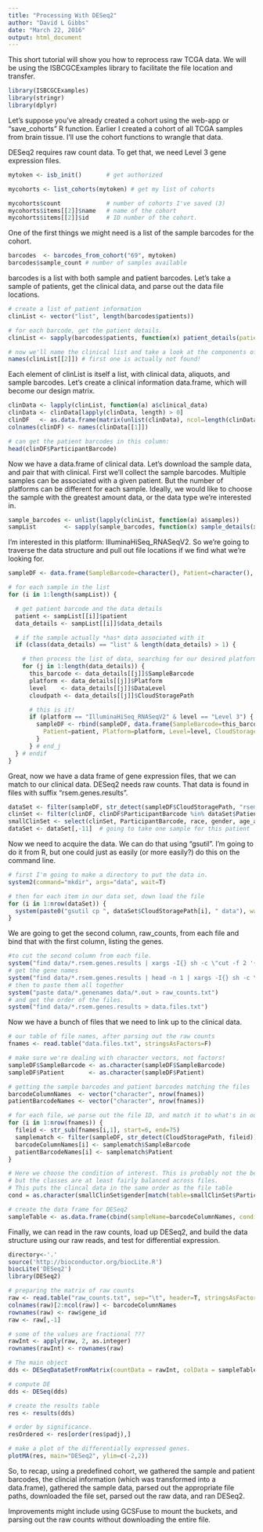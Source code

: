 ```yaml
---
title: "Processing With DESeq2"
author: "David L Gibbs"
date: "March 22, 2016"
output: html_document
---
```


This short tutorial will show you how to reprocess raw TCGA data. We will be using the ISBCGCExamples library to facilitate the file location and transfer.

```r
library(ISBCGCExamples)
library(stringr)
library(dplyr)
```

Let's suppose you've already created a cohort using the web-app or "save_cohorts" R function. Earlier I created a cohort of all TCGA samples from brain tissue. I'll use the cohort functions to wrangle that data.

DESeq2 requires raw count data. To get that, we need Level 3 gene expression files.

```r
mytoken <- isb_init()       # get authorized

mycohorts <- list_cohorts(mytoken) # get my list of cohorts

mycohorts$count             # number of cohorts I've saved (3)
mycohorts$items[[2]]$name   # name of the cohort
mycohorts$items[[2]]$id     # ID number of the cohort.
```

One of the first things we might need is a list of the sample barcodes for the cohort.

```r
barcodes  <- barcodes_from_cohort("69", mytoken)
barcodes$sample_count # number of samples available
```

barcodes is a list with both sample and patient barcodes. Let's take a sample of patients, get the clinical data, and parse out the data file locations.

```r
# create a list of patient information
clinList <- vector("list", length(barcodes$patients))

# for each barcode, get the patient details.
clinList <- sapply(barcodes$patients, function(x) patient_details(patient_barcode=x))

# now we'll name the clinical list and take a look at the components of the list.
names(clinList[[2]]) # first one is actually not found!
```

Each element of clinList is itself a list, with clinical data, aliquots, and sample barcodes.
Let's create a clinical information data.frame, which will become our design matrix.

```r
clinData <- lapply(clinList, function(a) a$clinical_data)
clinData <- clinData[lapply(clinData, length) > 0]
clinDF   <- as.data.frame(matrix(unlist(clinData), ncol=length(clinData[[1]]), byrow=T))
colnames(clinDF) <- names(clinData[[1]])

# can get the patient barcodes in this column:
head(clinDF$ParticipantBarcode)
```

Now we have a data.frame of clinical data. Let's download the sample data, and pair that with clinical.
First we'll collect the sample barcodes. Multiple samples can be associated with a given patient. But
the number of platforms can be different for each sample. Ideally, we would like to choose
the sample with the greatest amount data, or the data type we're interested in.

```r
sample_barcodes <- unlist(lapply(clinList, function(a) a$samples))
sampList        <- sapply(sample_barcodes, function(x) sample_details(x))
```

I'm interested in this platform: IlluminaHiSeq_RNASeqV2.
So we're going to traverse the data structure and pull out file locations if
we find what we're looking for.

```r

sampleDF <- data.frame(SampleBarcode=character(), Patient=character(), Platform=character(), Level=character(), CloudStoragePath=character())

# for each sample in the list
for (i in 1:length(sampList)) {

  # get patient barcode and the data details
  patient <- sampList[[i]]$patient
  data_details <- sampList[[i]]$data_details

  # if the sample actually *has* data associated with it
  if (class(data_details) == "list" & length(data_details) > 1) {

    # then process the list of data, searching for our desired platform and level  
    for (j in 1:length(data_details)) {
      this_barcode <- data_details[[j]]$SampleBarcode
      platform <- data_details[[j]]$Platform
      level    <- data_details[[j]]$DataLevel
      cloudpath <- data_details[[j]]$CloudStoragePath

      # this is it!
      if (platform == "IlluminaHiSeq_RNASeqV2" & level == "Level 3") {
        sampleDF <- rbind(sampleDF, data.frame(SampleBarcode=this_barcode,
          Patient=patient, Platform=platform, Level=level, CloudStoragePath=cloudpath))
        }
      } # end_j
  } # endif
}
```

Great, now we have a data frame of gene expression files, that we can match to our clinical data.
DESeq2 needs raw counts. That data is found in files with suffix "rsem.genes.results".


```r
dataSet <- filter(sampleDF, str_detect(sampleDF$CloudStoragePath, "rsem.genes.results"))
clinSet <- filter(clinDF, clinDF$ParticipantBarcode %in% dataSet$Patient)
smallClinSet <- select(clinSet, ParticipantBarcode, race, gender, age_at_initial_pathologic_diagnosis, days_to_birth, vital_status)
dataSet <- dataSet[,-11]  # going to take one sample for this patient
```

Now we need to acquire the data. We can do that using "gsutil". I'm going to do
it from R, but one could just as easily (or more easily?) do this on the command line.

```r
# first I'm going to make a directory to put the data in.
system2(command="mkdir", args="data", wait=T)

# then for each item in our data set, down load the file
for (i in 1:nrow(dataSet)) {
  system(paste0("gsutil cp ", dataSet$CloudStoragePath[i], " data"), wait=T)
}
```

We are going to get the second column, raw_counts, from each file and bind that with the first
column, listing the genes.

```r
#to cut the second column from each file.
system("find data/*.rsem.genes.results | xargs -I{} sh -c \"cut -f 2 '{}' > '{}.out'\"")
# get the gene names
system("find data/*.rsem.genes.results | head -n 1 | xargs -I{} sh -c \"cut -f 1 '{}' > '{}.genenames'\"")
# then to paste them all together
system("paste data/*.genenames data/*.out > raw_counts.txt")
# and get the order of the files.
system("find data/*.rsem.genes.results > data.files.txt")
```

Now we have a bunch of files that we need to link up to the clinical data.

```r
# our table of file names, after parsing out the raw counts
fnames <- read.table("data.files.txt", stringsAsFactors=F)

# make sure we're dealing with character vectors, not factors!
sampleDF$SampleBarcode <- as.character(sampleDF$SampleBarcode)
sampleDF$Patient       <- as.character(sampleDF$Patient)

# getting the sample barcodes and patient barcodes matching the files
barcodeColumnNames  <- vector("character", nrow(fnames))
patientBarcodeNames <- vector("character", nrow(fnames))

# for each file, we parse out the file ID, and match it to what's in our sample data.frame
for (i in 1:nrow(fnames)) {
  fileid <- str_sub(fnames[i,1], start=6, end=75)
  samplematch <- filter(sampleDF, str_detect(CloudStoragePath, fileid))
  barcodeColumnNames[i] <- samplematch$SampleBarcode
  patientBarcodeNames[i] <- samplematch$Patient
}

# Here we choose the condition of interest. This is probably not the best choice,
# but the classes are at least fairly balanced across files.
# This puts the clincal data in the same order as the file table
cond = as.character(smallClinSet$gender[match(table=smallClinSet$ParticipantBarcode, x=patientBarcodeNames)])

# create the data frame for DESeq2
sampleTable <- as.data.frame(cbind(sampleName=barcodeColumnNames, condition=cond))
```

Finally, we can read in the raw counts, load up DESeq2, and build the data
structure using our raw reads, and test for differential expression.

```r
directory<-'.'
source('http://bioconductor.org/biocLite.R')
biocLite('DESeq2')
library(DESeq2)

# preparing the matrix of raw counts
raw <- read.table("raw_counts.txt", sep="\t", header=T, stringsAsFactors=F)
colnames(raw)[2:ncol(raw)] <- barcodeColumnNames
rownames(raw) <- raw$gene_id
raw <- raw[,-1]

# some of the values are fractional ???
rawInt <- apply(raw, 2, as.integer)
rownames(rawInt) <- rownames(raw)

# The main object
dds <- DESeqDataSetFromMatrix(countData = rawInt, colData = sampleTable, design = ~ condition)

# compute DE
dds <- DESeq(dds)

# create the results table
res <- results(dds)

# order by significance.
resOrdered <- res[order(res$padj),]

# make a plot of the differentially expressed genes.
plotMA(res, main="DESeq2", ylim=c(-2,2))
```

So, to recap, using a predefined cohort, we gathered the sample and patient barcodes, the clincial information (which was transformed into a data.frame),
gathered the sample data, parsed out the appropriate file paths, downloaded the file set, parsed out the raw data, and ran DESeq2.

Improvements might include using GCSFuse to mount the buckets, and parsing out the raw counts without downloading the entire file.
